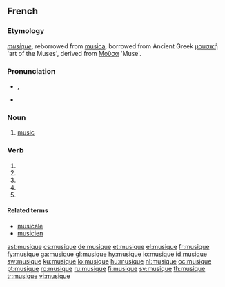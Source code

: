==French==

===Etymology===
{{etyl|fro|fr}} ''[[musique]]'', reborrowed from {{etyl|la|fr}} [[musica]], borrowed from Ancient Greek [[μουσική]] 'art of the Muses', derived from [[Μοῦσα]] 'Muse'.

===Pronunciation===
* {{IPA|/myzik/|lang=fr}}, {{SAMPA|/myzik/|lang=fr}}
*: {{audio|Fr-musique.ogg|Audio (France)}}
* {{homophones|musiques|musiquent}}

===Noun===
{{fr-noun|f}}

# [[music]]

===Verb===
{{fr-verb-form}}

# {{form of|[[first-person|First-person]] [[singular]] [[present indicative]]|[[musiquer]]|lang=fr}}
# {{form of|[[third-person|Third-person]] singular present indicative|[[musiquer]]|lang=fr}}
# {{form of|First-person singular [[present subjunctive]]|[[musiquer]]|lang=fr}}
# {{form of|Third-person singular present subjunctive|[[musiquer]]|lang=fr}}
# {{form of|[[second-person|Second-person]] singular [[imperative]]|[[musiquer]]|lang=fr}}

====Related terms====
* [[musicale]]
* [[musicien]]

[[ast:musique]]
[[cs:musique]]
[[de:musique]]
[[et:musique]]
[[el:musique]]
[[fr:musique]]
[[fy:musique]]
[[ga:musique]]
[[gl:musique]]
[[hy:musique]]
[[io:musique]]
[[id:musique]]
[[sw:musique]]
[[ku:musique]]
[[lo:musique]]
[[hu:musique]]
[[nl:musique]]
[[oc:musique]]
[[pt:musique]]
[[ro:musique]]
[[ru:musique]]
[[fi:musique]]
[[sv:musique]]
[[th:musique]]
[[tr:musique]]
[[vi:musique]]